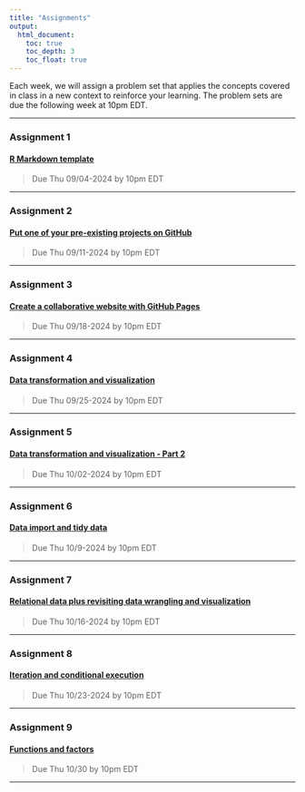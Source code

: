 ```yaml
---
title: "Assignments"
output: 
  html_document:
    toc: true
    toc_depth: 3
    toc_float: true
---
```


Each week, we will assign a problem set that applies the concepts covered in class in a new context to reinforce your learning. The problem sets are due the following week at 10pm EDT.  

***

### Assignment 1  
#### [R Markdown template](https://github.com/nt246/NTRES-6100-data-science/blob/main/assignments/assignment_1.md)  
>Due Thu 09/04-2024 by 10pm EDT  

***

### Assignment 2  
#### [Put one of your pre-existing projects on GitHub](https://github.com/nt246/NTRES-6100-data-science/blob/main/assignments/Assignment_2.md)  
>Due Thu 09/11-2024 by 10pm EDT  

***

### Assignment 3  
#### [Create a collaborative website with GitHub Pages](https://github.com/nt246/NTRES-6100-data-science/blob/main/assignments/assignment_3.md)  
>Due Thu 09/18-2024 by 10pm EDT  

***

### Assignment 4  
#### [Data transformation and visualization](https://github.com/nt246/NTRES-6100-data-science/blob/main/assignments/assignment_4.md)  
>Due Thu 09/25-2024 by 10pm EDT  

***

### Assignment 5
#### [Data transformation and visualization - Part 2](https://github.com/nt246/NTRES-6100-data-science/blob/main/assignments/assignment_5.md)  
>Due Thu 10/02-2024 by 10pm EDT  

***

### Assignment 6
#### [Data import and tidy data](https://github.com/nt246/NTRES-6100-data-science/blob/main/assignments/assignment_6.md)  
>Due Thu 10/9-2024 by 10pm EDT  

***

### Assignment 7
#### [Relational data plus revisiting data wrangling and visualization](https://github.com/nt246/NTRES-6100-data-science/blob/main/assignments/assignment_7.md)  
>Due Thu 10/16-2024 by 10pm EDT  

***

### Assignment 8
#### [Iteration and conditional execution](https://github.com/nt246/NTRES-6100-data-science/blob/main/assignments/assignment_8.md)  
>Due Thu 10/23-2024 by 10pm EDT  

***

### Assignment 9
#### [Functions and factors](https://github.com/nt246/NTRES-6100-data-science/blob/main/assignments/assignment_9.md)  
>Due Thu 10/30 by 10pm EDT  

***

<div class="tocify-extend-page" data-unique="tocify-extend-page" style="height: 0;"></div>

